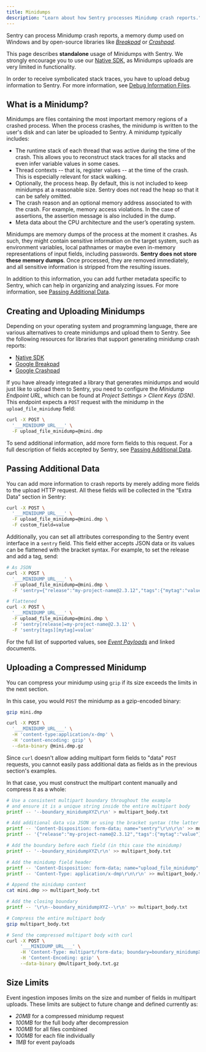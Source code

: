 ```yaml
---
title: Minidumps
description: "Learn about how Sentry processes Minidump crash reports."
---
```


Sentry can process Minidump crash reports, a memory dump used on Windows and by
open-source libraries like [_Breakpad_](/platforms/native/guides/breakpad/) or [_Crashpad_](/platforms/native/guides/crashpad/).

<Alert>

This page describes **standalone** usage of Minidumps with Sentry. We strongly encourage you to use our [Native SDK](/platforms/native/), as Minidumps uploads are very limited in functionality.

</Alert>

In order to receive symbolicated stack traces, you have to upload debug
information to Sentry. For more information, see [Debug Information Files](/platforms/native/guides/minidumps/data-management/debug-files/).

## What is a Minidump?

Minidumps are files containing the most important memory regions of a crashed
process. When the process crashes, the minidump is written to the user's disk
and can later be uploaded to Sentry. A minidump typically includes:

- The runtime stack of each thread that was active during the time of the crash.
  This allows you to reconstruct stack traces for all stacks and even infer
  variable values in some cases.
- Thread contexts -- that is, register values -- at the time of the crash. This
  is especially relevant for stack walking.
- Optionally, the process heap. By default, this is not included to keep
  minidumps at a reasonable size. Sentry does not read the heap so that it can
  be safely omitted.
- The crash reason and an optional memory address associated to with the crash.
  For example, memory access violations. In the case of assertions, the
  assertion message is also included in the dump.
- Meta data about the CPU architecture and the user’s operating system.

<Alert level="" title="A Word on Data Privacy">

Minidumps are memory dumps of the process at the moment it crashes. As such,
they might contain sensitive information on the target system, such as
environment variables, local pathnames or maybe even in-memory representations
of input fields, including passwords. **Sentry does not store these memory
dumps**. Once processed, they are removed immediately, and all sensitive
information is stripped from the resulting issues.

</Alert>

In addition to this information, you can add further metadata specific to
Sentry, which can help in organizing and analyzing issues. For more information,
see [Passing Additional Data](#minidump-additional).

## Creating and Uploading Minidumps

Depending on your operating system and programming language, there are various
alternatives to create minidumps and upload them to Sentry. See the following
resources for libraries that support generating minidump crash reports:

- [Native SDK](/platforms/native/)
- [Google Breakpad](/platforms/native/guides/breakpad/)
- [Google Crashpad](/platforms/native/guides/crashpad/)

If you have already integrated a library that generates minidumps and would just
like to upload them to Sentry, you need to configure the _Minidump Endpoint
URL_, which can be found at _Project Settings > Client Keys (DSN)_. This
endpoint expects a `POST` request with the minidump in the
`upload_file_minidump` field:

```bash
curl -X POST \
  '___MINIDUMP_URL___' \
  -F upload_file_minidump=@mini.dmp
```

To send additional information, add more form fields to this request. For a full
description of fields accepted by Sentry, see [Passing Additional
Data](#minidump-additional).

## Passing Additional Data

You can add more information to crash reports by merely adding more fields to
the upload HTTP request. All these fields will be collected in the “Extra Data”
section in Sentry:

```bash
curl -X POST \
  '___MINIDUMP_URL___' \
  -F upload_file_minidump=@mini.dmp \
  -F custom_field=value
```

Additionally, you can set all attributes corresponding to the Sentry event
interface in a `sentry` field. This field either accepts JSON data or its values
can be flattened with the bracket syntax. For example, to set the release and
add a tag, send:

```bash
# As JSON
curl -X POST \
  '___MINIDUMP_URL___' \
  -F upload_file_minidump=@mini.dmp \
  -F 'sentry={"release":"my-project-name@2.3.12","tags":{"mytag":"value"}}'

# flattened
curl -X POST \
  '___MINIDUMP_URL___' \
  -F upload_file_minidump=@mini.dmp \
  -F 'sentry[release]=my-project-name@2.3.12' \
  -F 'sentry[tags][mytag]=value'
```

For the full list of supported values, see [_Event Payloads_](https://develop.sentry.dev/sdk/event-payloads/) and linked
documents.

## Uploading a Compressed Minidump

You can compress your minidump using `gzip` if its size exceeds the limits in the next section.

In this case, you would `POST` the minidump as a gzip-encoded binary:

```bash
gzip mini.dmp

curl -X POST \
  '___MINIDUMP_URL___' \
  -H 'content-type:application/x-dmp' \
  -H 'content-encoding: gzip' \
  --data-binary @mini.dmp.gz
```

Since `curl` doesn't allow adding multipart form fields to "data" `POST` requests, you cannot easily pass additional data as fields as in the previous section's examples.

In that case, you must construct the multipart content manually and compress it as a whole:

```bash
# Use a consistent multipart boundary throughout the example 
# and ensure it is a unique string inside the entire multipart body
printf -- '--boundary_minidumpXYZ\r\n' > multipart_body.txt

# Add additional data via JSON or using the bracket syntax (the latter requiring a field for each entry)
printf -- 'Content-Disposition: form-data; name="sentry"\r\n\r\n' >> multipart_body.txt
printf -- '{"release":"my-project-name@2.3.12","tags":{"mytag":"value"}}\r\n' >> multipart_body.txt

# Add the boundary before each field (in this case the minidump)
printf -- '--boundary_minidumpXYZ\r\n' >> multipart_body.txt

# Add the minidump field header
printf -- 'Content-Disposition: form-data; name="upload_file_minidump"; filename="mini.dmp"\r\n' >> multipart_body.txt
printf -- 'Content-Type: application/x-dmp\r\n\r\n' >> multipart_body.txt

# Append the minidump content
cat mini.dmp >> multipart_body.txt

# Add the closing boundary
printf -- '\r\n--boundary_minidumpXYZ--\r\n' >> multipart_body.txt

# Compress the entire multipart body
gzip multipart_body.txt

# Send the compressed multipart body with curl
curl -X POST \
     '___MINIDUMP_URL___' \
     -H 'Content-Type: multipart/form-data; boundary=boundary_minidumpXYZ' \
     -H 'Content-Encoding: gzip' \
     --data-binary @multipart_body.txt.gz
```

## Size Limits

Event ingestion imposes limits on the size and number of fields in multipart
uploads. These limits are subject to future change and defined currently as:

- _20MB_ for a compressed minidump request
- _100MB_ for the full body after decompression
- _100MB_ for all files combined
- _100MB_ for each file individually
- _1MB_ for event payloads
